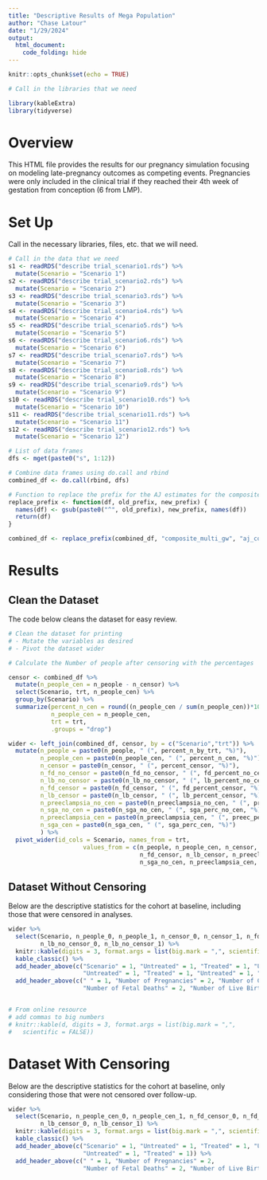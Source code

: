 ```yaml
---
title: "Descriptive Results of Mega Population"
author: "Chase Latour"
date: "1/29/2024"
output: 
  html_document:
    code_folding: hide
---
```


```r
knitr::opts_chunk$set(echo = TRUE)

# Call in the libraries that we need

library(kableExtra)
library(tidyverse)

```

# Overview

This HTML file provides the results for our pregnancy simulation focusing on modeling late-pregnancy outcomes as competing events. Pregnancies were only included in the clinical trial if they reached their 4th week of gestation from conception (6 from LMP).

# Set Up

Call in the necessary libraries, files, etc. that we will need.

```r

# Call in the data that we need
s1 <- readRDS("describe trial_scenario1.rds") %>% 
  mutate(Scenario = "Scenario 1")
s2 <- readRDS("describe trial_scenario2.rds") %>% 
  mutate(Scenario = "Scenario 2")
s3 <- readRDS("describe trial_scenario3.rds") %>% 
  mutate(Scenario = "Scenario 3")
s4 <- readRDS("describe trial_scenario4.rds") %>% 
  mutate(Scenario = "Scenario 4")
s5 <- readRDS("describe trial_scenario5.rds") %>% 
  mutate(Scenario = "Scenario 5")
s6 <- readRDS("describe trial_scenario6.rds") %>% 
  mutate(Scenario = "Scenario 6")
s7 <- readRDS("describe trial_scenario7.rds") %>% 
  mutate(Scenario = "Scenario 7")
s8 <- readRDS("describe trial_scenario8.rds") %>% 
  mutate(Scenario = "Scenario 8")
s9 <- readRDS("describe trial_scenario9.rds") %>% 
  mutate(Scenario = "Scenario 9")
s10 <- readRDS("describe trial_scenario10.rds") %>% 
  mutate(Scenario = "Scenario 10")
s11 <- readRDS("describe trial_scenario11.rds") %>% 
  mutate(Scenario = "Scenario 11")
s12 <- readRDS("describe trial_scenario12.rds") %>% 
  mutate(Scenario = "Scenario 12")

# List of data frames
dfs <- mget(paste0("s", 1:12))

# Combine data frames using do.call and rbind
combined_df <- do.call(rbind, dfs)

# Function to replace the prefix for the AJ estimates for the composite outcome
replace_prefix <- function(df, old_prefix, new_prefix) {
  names(df) <- gsub(paste0("^", old_prefix), new_prefix, names(df))
  return(df)
}

combined_df <- replace_prefix(combined_df, "composite_multi_gw", "aj_composite_")

```

# Results

## Clean the Dataset

The code below cleans the dataset for easy review.

```r


# Clean the dataset for printing
# - Mutate the variables as desired
# - Pivot the dataset wider

# Calculate the Number of people after censoring with the percentages

censor <- combined_df %>% 
  mutate(n_people_cen = n_people - n_censor) %>% 
  select(Scenario, trt, n_people_cen) %>% 
  group_by(Scenario) %>% 
  summarize(percent_n_cen = round((n_people_cen / sum(n_people_cen))*100, 2),
            n_people_cen = n_people_cen,
            trt = trt,
            .groups = "drop")

wider <- left_join(combined_df, censor, by = c("Scenario","trt")) %>% 
  mutate(n_people = paste0(n_people, " (", percent_n_by_trt, "%)"),
         n_people_cen = paste0(n_people_cen, " (", percent_n_cen, "%)"),
         n_censor = paste0(n_censor, " (", percent_censor, "%)"),
         n_fd_no_censor = paste0(n_fd_no_censor, " (", fd_percent_no_censor, "%)"),
         n_lb_no_censor = paste0(n_lb_no_censor, " (", lb_percent_no_censor, "%)"),
         n_fd_censor = paste0(n_fd_censor, " (", fd_percent_censor, "%)"),
         n_lb_censor = paste0(n_lb_censor, " (", lb_percent_censor, "%)"),
         n_preeclampsia_no_cen = paste0(n_preeclampsia_no_cen, " (", preec_perc_no_cen, "%)"),
         n_sga_no_cen = paste0(n_sga_no_cen, " (", sga_perc_no_cen, "%)"),
         n_preeclampsia_cen = paste0(n_preeclampsia_cen, " (", preec_perc_cen, "%)"),
         n_sga_cen = paste0(n_sga_cen, " (", sga_perc_cen, "%)")
         ) %>% 
  pivot_wider(id_cols = Scenario, names_from = trt, 
                     values_from = c(n_people, n_people_cen, n_censor, n_fd_no_censor, n_lb_no_censor,
                                     n_fd_censor, n_lb_censor, n_preeclampsia_no_cen, 
                                     n_sga_no_cen, n_preeclampsia_cen, n_sga_cen))

```

## Dataset Without Censoring

Below are the descriptive statistics for the cohort at baseline, including those that were censored in analyses.

```r

wider %>% 
  select(Scenario, n_people_0, n_people_1, n_censor_0, n_censor_1, n_fd_no_censor_0, n_fd_no_censor_1, 
         n_lb_no_censor_0, n_lb_no_censor_1) %>% 
  knitr::kable(digits = 3, format.args = list(big.mark = ",", scientific = FALSE), col.names = c()) %>% # Trying to add commas to larger numbers
  kable_classic() %>% 
  add_header_above(c("Scenario" = 1, "Untreated" = 1, "Treated" = 1, "Untreated" = 1, "Treated" = 1,
                     "Untreated" = 1, "Treated" = 1, "Untreated" = 1, "Treated" = 1)) %>% 
  add_header_above(c(" " = 1, "Number of Pregnancies" = 2, "Number of Censored Pregnancies" = 2,
                     "Number of Fetal Deaths" = 2, "Number of Live Births" = 2)) 


# From online resource
# add commas to big numbers
# knitr::kable(d, digits = 3, format.args = list(big.mark = ",",
#   scientific = FALSE))

```

# Dataset With Censoring

Below are the descriptive statistics for the cohort at baseline, only considering those that were not censored over follow-up.


```r


wider %>% 
  select(Scenario, n_people_cen_0, n_people_cen_1, n_fd_censor_0, n_fd_censor_1, 
         n_lb_censor_0, n_lb_censor_1) %>% 
  knitr::kable(digits = 3, format.args = list(big.mark = ",", scientific = FALSE), col.names = c()) %>% # Trying to add commas to larger numbers
  kable_classic() %>% 
  add_header_above(c("Scenario" = 1, "Untreated" = 1, "Treated" = 1, "Untreated" = 1, "Treated" = 1,
                     "Untreated" = 1, "Treated" = 1)) %>% 
  add_header_above(c(" " = 1, "Number of Pregnancies" = 2, 
                     "Number of Fetal Deaths" = 2, "Number of Live Births" = 2)) 

```

